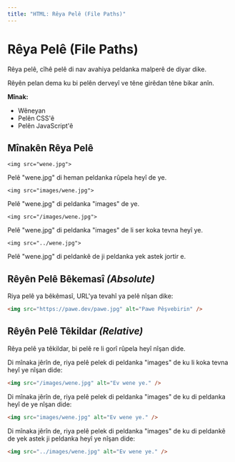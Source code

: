 ```yaml
---
title: "HTML: Rêya Pelê (File Paths)"
---
```


# **Rêya Pelê (File Paths)**

Rêya pelê, cîhê pelê di nav avahiya peldanka malperê de diyar dike.

Rêyên pelan dema ku bi pelên derveyî ve têne girêdan têne bikar anîn.

**Mînak:**

- Wêneyan
- Pelên CSS'ê
- Pelên JavaScript'ê

## **Mînakên Rêya Pelê**

`<img src="wene.jpg">`

Pelê "wene.jpg" di heman peldanka rûpela heyî de ye.

`<img src="images/wene.jpg">`

Pelê "wene.jpg" di peldanka "images" de ye.

`<img src="/images/wene.jpg">`

Pelê "wene.jpg" di peldanka "images" de li ser koka tevna heyî ye.

`<img src="../wene.jpg">`

Pelê "wene.jpg" di peldankê de ji peldanka yek astek jortir e.

## **Rêyên Pelê Bêkemasî _(Absolute)_**

Riya pelê ya bêkêmasî, URL'ya tevahî ya pelê nîşan dike:

```html copy showLineNumbers
<img src="https://pawe.dev/pawe.jpg" alt="Pawe Pêşvebirin" />
```

## **Rêyên Pelê Têkildar _(Relative)_**

Rêya pelê ya têkildar, bi pelê re li gorî rûpela heyî nîşan dide.

Di mînaka jêrîn de, riya pelê pelek di peldanka "images" de ku li koka tevna heyî ye nîşan dide:

```html copy showLineNumbers
<img src="/images/wene.jpg" alt="Ev wene ye." />
```

Di mînaka jêrîn de, riya pelê pelek di peldanka "images" de ku di peldanka heyî de ye nîşan dide:

```html copy showLineNumbers
<img src="images/wene.jpg" alt="Ev wene ye." />
```

Di mînaka jêrîn de, riya pelê pelek di peldanka "images" de ku di peldankê de yek astek ji peldanka heyî ye nîşan dide:

```html copy showLineNumbers
<img src="../images/wene.jpg" alt="Ev wene ye." />
```
